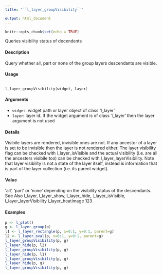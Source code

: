 ```yaml
---
title: "``l_layer_groupVisibility``"

output: html_document
---
```


```r
knitr::opts_chunk$set(echo = TRUE)
```

Queries visibility status of decendants

#### Description 

Query whether all, part or none of the group layers descendants are visible.

#### Usage

<pre><code>
l_layer_groupVisibility(widget, layer)
</code></pre>

#### Arguments 

* ``widget``: widget path or layer object of class 'l_layer'
* ``layer``:   layer id. If the widget argument is of class 'l_layer' then the layer argument
is not used

#### Details 

Visibile layers are rendered, invisible ones are not. If any ancestor of a layer is set to be invisible then
the layer is not rendered either. The layer visibility flag can be checked with l_layer_isVisible
and the actual visibility (i.e. are all the ancesters visibile too) can be checked with l_layer_layerVisibility.
Note that layer visibility is not a state of the layer itself, instead is information that is part of the
layer collection (i.e. its parent widget).

#### Value
'all', 'part' or 'none' depending on the visibility status of the descendants.
See Also
l_layer, l_layer_show, l_layer_hide, l_layer_isVisible, l_layer_layerVisibility
l_layer_heatImage 123

#### Examples 
```r
p <- l_plot()
g <- l_layer_group(p)
l1 <- l_layer_rectangle(p, x=0:1, y=0:1, parent=g)
l2 <- l_layer_oval(p, x=0:1, y=0:1, parent=g)
l_layer_groupVisibility(p, g)
l_layer_hide(p, l2)
l_layer_groupVisibility(p, g)
l_layer_hide(p, l1)
l_layer_groupVisibility(p, g)
l_layer_hide(p, g)
l_layer_groupVisibility(p, g)
```